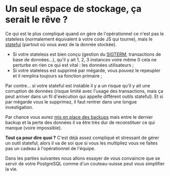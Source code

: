 # Un seul espace de stockage, ça serait le rêve ?

Ce qui est le plus compliqué quand on gère de l'opérationnel ce n'est pas le stateless (normalement équivalent à votre code JS qui tourne), mais le [stateful](<https://en.wikipedia.org/wiki/State_(computer_science)>) (partout où vous avez de la donnée stockée).

- Si votre stateless est bien conçu (gestion du [SIGTERM](https://fr.wikipedia.org/wiki/SIGTERM), transactions de base de données…), qu'il y ait 1, 2, 3 instances voire même 0 cela ne perturbe en rien ce qui est vital : les données utilisateurs ;
- Si votre stateless est supprimé par mégarde, vous pouvez le repeupler et il remplira toujours sa fonction primaire ;

Par contre… si votre stateful est instable il y a un risque qu'il y ait une corruption de données (risque limité avec l'usage des transactions, mais ça peut arriver dans un fil d'exécution qui appelle différent outils stateful). Et si par mégarde vous le supprimez, il faut rentrer dans une longue investigation.

Par chance vous aurez [mis en place des backups](/docs/backups) mais entre le dernier backup et la perte des données il va être très dur de reconstituer ce qui manque (voire impossible).

**Tout ça pour dire quoi ?** C'est déjà assez compliqué et stressant de gérer un outil stateful, alors il va de soi que si vous les multipliez vous ne faites pas un cadeau à l'opérationnel de l'équipe.

Dans les parties suivantes nous allons essayer de vous convaincre que se servir de votre PostgreSQL comme d'un couteau-suisse peut vous simplifier la vie.
